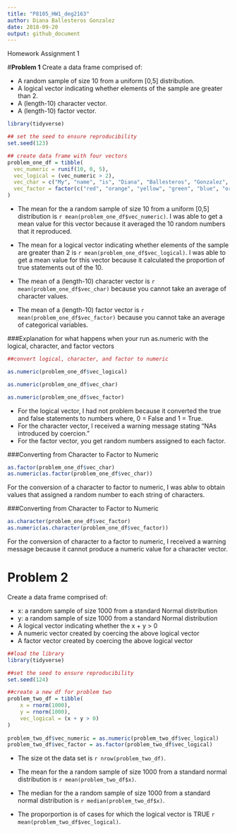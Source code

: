 ```yaml
---
title: "P8105_HW1_deg2163"
author: Diana Ballesteros Gonzalez 
date: 2018-09-20
output: github_document
---
```


Homework Assignment 1 

#**Problem 1**
Create a data frame comprised of:

* A random sample of size 10 from a uniform [0,5] distribution.
* A logical vector indicating whether elements of the sample are greater than 2.
* A (length-10) character vector.
* A (length-10) factor vector.

```r
library(tidyverse)
```

```r

## set the seed to ensure reproducibility
set.seed(123)

## create data frame with four vectors 
problem_one_df = tibble(
  vec_numeric = runif(10, 0, 5), 
  vec_logical = (vec_numeric > 2),
  vec_char = c("My", "name", "is", "Diana", "Ballesteros", "Gonzalez", "and", "I", "love", "tacos"),
  vec_factor = factor(c("red", "orange", "yellow", "green", "blue", "orange", "purple", "indigo", "black", "grey"))
) 
```

* The mean for the a random sample of size 10 from a uniform [0,5] distribution is `r mean(problem_one_df$vec_numeric)`. I was able to get a mean value for this vector because it averaged the 10 random numbers that it reproduced. 

* The mean for a logical vector indicating whether elements of the sample are greater than 2 is `r mean(problem_one_df$vec_logical)`. I was able to get a mean value for this vector because it calculated the proportion of true statements out of the 10.

* The mean of a (length-10) character vector is `r mean(problem_one_df$vec_char)` because you cannot take an average of character values. 


* The mean of a (length-10) factor vector is `r mean(problem_one_df$vec_factor)` because you cannot take an average of categorical variables.

###Explanation for what happens when your run as.numeric with the logical, character, and factor vectors
```r
##convert logical, character, and factor to numeric

as.numeric(problem_one_df$vec_logical)

as.numeric(problem_one_df$vec_char)

as.numeric(problem_one_df$vec_factor)
```

* For the logical vector, I had not problem because it converted the true and false statements to numbers where, 0 = False and 1 = True. 
* For the character vector, I received a warning message stating "NAs introduced by coercion."
* For the factor vector, you get random numbers assigned to each factor. 

###Converting from Character to Factor to Numeric
```r
as.factor(problem_one_df$vec_char)
as.numeric(as.factor(problem_one_df$vec_char))
```
For the conversion of a character to factor to numeric, I was ablw to obtain values that assigned a random number to each string of characters. 

###Converting from Character to Factor to Numeric
```r
as.character(problem_one_df$vec_factor)
as.numeric(as.character(problem_one_df$vec_factor))
```
For the conversion of character to a factor to numeric, I received a warning message because it cannot produce a numeric value for a character vector. 

# **Problem 2**
Create a data frame comprised of:

- x: a random sample of size 1000 from a standard Normal distribution
- y: a random sample of size 1000 from a standard Normal distribution
- A logical vector indicating whether the x + y > 0
- A numeric vector created by coercing the above logical vector
- A factor vector created by coercing the above logical vector

```r
##load the library 
library(tidyverse)
```


```r
##set the seed to ensure reproducibility 
set.seed(124)

##create a new df for problem two
problem_two_df = tibble(
    x = rnorm(1000),
    y = rnorm(1000), 
    vec_logical = (x + y > 0)
)
  
problem_two_df$vec_numeric = as.numeric(problem_two_df$vec_logical)
problem_two_df$vec_factor = as.factor(problem_two_df$vec_logical)
```

* The size ot the data set is `r nrow(problem_two_df)`.

* The mean for the a random sample of size 1000 from a standard normal distribution is `r mean(problem_two_df$x)`.

* The median for the a random sample of size 1000 from a standard normal distribution is `r median(problem_two_df$x)`.

* The proporportion is of cases for which the logical vector is TRUE `r mean(problem_two_df$vec_logical)`.




